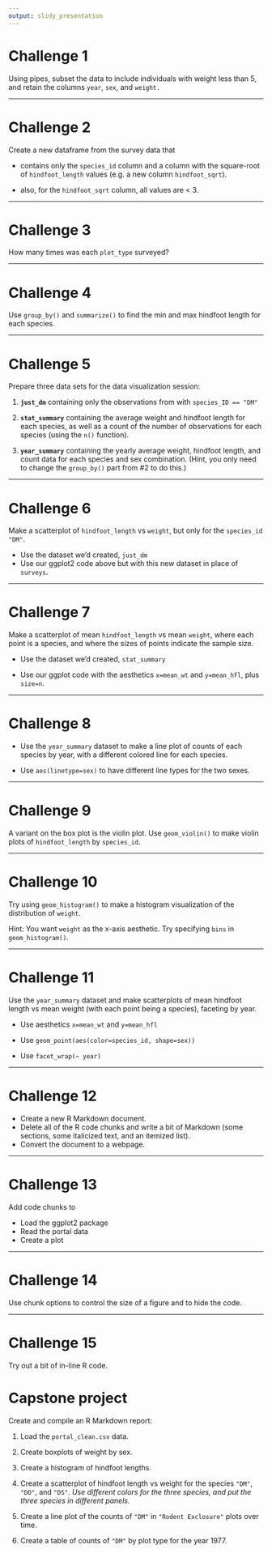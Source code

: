 ```yaml
---
output: slidy_presentation
---
```


# Challenge 1


Using pipes, subset the data to include individuals with weight less than 5,
and retain the columns `year`, `sex`, and `weight.`


---

# Challenge 2


Create a new dataframe from the survey data that

- contains only the `species_id` column and a column
with the square-root of `hindfoot_length` values (e.g. a new column
`hindfoot_sqrt`).

- also, for the `hindfoot_sqrt` column, all values are < 3.


---

# Challenge 3


How many times was each `plot_type` surveyed?


---

# Challenge 4


Use `group_by()` and `summarize()` to find the min and max hindfoot
length for each species.


---

# Challenge 5


Prepare three data sets for the data visualization session:

1. **`just_dm`** containing only the observations from with `species_ID == "DM"`

2. **`stat_summary`** containing the average weight and hindfoot length
   for each species, as well as a count of the number of observations
   for each species (using the `n()` function).

3. **`year_summary`** containing the yearly average weight, hindfoot
   length, and count data for each species and sex combination.
   (Hint, you only need to change the `group_by()` part from #2 to do
   this.)


---

# Challenge 6


Make a scatterplot of `hindfoot_length` vs `weight`, but only for the
`species_id` `"DM"`.

- Use the dataset we'd created, `just_dm`
- Use our ggplot2 code above but with this new dataset in place of `surveys`.


---

# Challenge 7


Make a scatterplot of mean `hindfoot_length` vs mean `weight`, where
each point is a species, and where the sizes of points indicate the
sample size.

- Use the dataset we'd created, `stat_summary`

- Use our ggplot code with the aesthetics
  `x=mean_wt` and `y=mean_hfl`, plus `size=n`.


---

# Challenge 8


- Use the `year_summary` dataset to make a line plot of counts of each
  species by year, with a different colored line for each species.

- Use `aes(linetype=sex)` to have different line types for the two
  sexes.


---

# Challenge 9


A variant on the box plot is the violin plot. Use `geom_violin()` to
make violin plots of `hindfoot_length` by `species_id`.


---

# Challenge 10


Try using `geom_histogram()` to make a histogram visualization of the
distribution of `weight`.

Hint: You want `weight` as the x-axis aesthetic. Try specifying `bins`
in `geom_histogram()`.


---

# Challenge 11


Use the `year_summary` dataset and make scatterplots of mean hindfoot
length vs mean weight (with each point being a species), faceting by year.

- Use aesthetics `x=mean_wt` and `y=mean_hfl`

- Use `geom_point(aes(color=species_id, shape=sex))`

- Use `facet_wrap(~ year)`


---

# Challenge 12


- Create a new R Markdown document.
- Delete all of the R code chunks and write a bit of Markdown (some sections, some italicized
text, and an itemized list).
- Convert the document to a webpage.


---

# Challenge 13


Add code chunks to

- Load the ggplot2 package
- Read the portal data
- Create a plot


---

# Challenge 14


Use chunk options to control the size of a figure and to hide the
code.


---

# Challenge 15


Try out a bit of in-line R code.



# Capstone project

Create and compile an R Markdown report:

1. Load the `portal_clean.csv` data.

2. Create boxplots of weight by sex.

3. Create a histogram of hindfoot lengths.

4. Create a scatterplot of hindfoot length vs weight for the species
`"DM"`, `"DO"`, and `"DS"`. _Use different colors for the three
species, and put the three species in different panels._

5. Create a line plot of the counts of `"DM"` in `"Rodent Exclosure"` plots over time.

6. Create a table of counts of `"DM"` by plot type for the year 1977.
